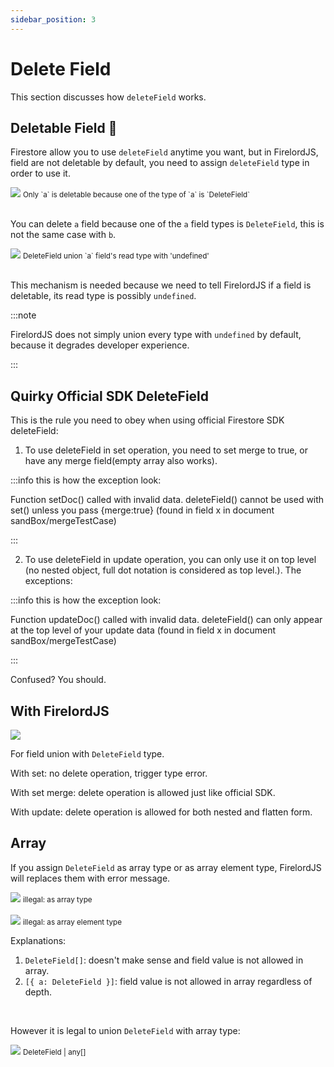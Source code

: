 ```yaml
---
sidebar_position: 3
---
```


# Delete Field

This section discusses how `deleteField` works.


## Deletable Field 🦜

Firestore allow you to use `deleteField` anytime you want, but in FirelordJS, field are not deletable by default, you need to assign `deleteField` type in order to use it.

<div style={{ display: 'flex', flexDirection: 'column', alignItems: 'center' }}>
	<img src="/firelordv2/deleteField1.png" />
	<small>
		Only `a` is deletable because one of the type of `a` is `DeleteField`
	</small>
</div>
<br />

You can delete `a` field because one of the `a` field types is `DeleteField`, this is not the same case with `b`.

<div style={{ display: 'flex', flexDirection: 'column', alignItems: 'center' }}>
	<img src="/firelordv2/deleteField2.png" />
	<small>DeleteField union `a` field's read type with 'undefined'</small>
</div>
<br />

This mechanism is needed because we need to tell FirelordJS if a field is deletable, its read type is possibly `undefined`.

:::note

FirelordJS does not simply union every type with `undefined` by default, because it degrades developer experience.

:::

## Quirky Official SDK DeleteField

This is the rule you need to obey when using official Firestore SDK deleteField:

1. To use deleteField in set operation, you need to set merge to true, or have any merge field(empty array also works).

:::info this is how the exception look:

Function setDoc() called with invalid data. deleteField() cannot be used with set() unless you pass {merge:true} (found in field x in document sandBox/mergeTestCase)

:::

2. To use deleteField in update operation, you can only use it on top level (no nested object, full dot notation is considered as top level.). The exceptions:

:::info this is how the exception look:

Function updateDoc() called with invalid data. deleteField() can only appear at the top level of your update data (found in field x in document sandBox/mergeTestCase)

:::

Confused? You should.

## With FirelordJS

<Image
	src="/firelordv2/deleteField7.png"
	text="FirelordJS stops you from doing it the wrong way, provide hint and relax certain limitation with internal flatten."
/>

For field union with `DeleteField` type.

With set: no delete operation, trigger type error.

With set merge: delete operation is allowed just like official SDK.

With update: delete operation is allowed for both nested and flatten form.

## Array

If you assign `DeleteField` as array type or as array element type, FirelordJS will replaces them with error message.

<div style={{ display: 'flex', flexDirection: 'column', alignItems: 'center' }}>
	<img src="/firelordv2/deleteField3.png" />
	<small>illegal: as array type</small>
</div>

<br />
<div style={{ display: 'flex', flexDirection: 'column', alignItems: 'center' }}>
	<img src="/firelordv2/deleteField4.png" />
	<small>illegal: as array element type</small>
</div>

Explanations:

1. `DeleteField[]`: doesn't make sense and field value is not allowed in array.
2. `[{ a: DeleteField }]`: field value is not allowed in array regardless of depth.

<br />

However it is legal to union `DeleteField` with array type:

<div style={{ display: 'flex', flexDirection: 'column', alignItems: 'center' }}>
	<img src="/firelordv2/deleteField5.png" />
	<small>DeleteField | any[]</small>
</div>
<br />
